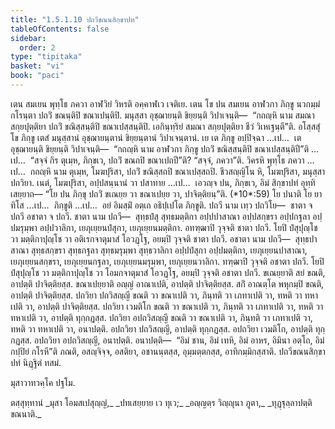 ```yaml
---
title: "1.5.1.10 ปถวีขณนสิกฺขาปท"
tableOfContents: false
sidebar:
  order: 2
type: "tipitaka"
basket: "vi"
book: "paci"
---
```



<DynamicBreadcrumb />

<Division number="84" book="paci">

<Paragraph number="321" book="paci">
เตน สมเยน พุทฺโธ ภควา อาฬวิยํ วิหรติ อคฺคาฬเว เจติเย. เตน โข ปน สมเยน อาฬวกา ภิกฺขู นวกมฺมํ กโรนฺตา ปถวิํ ขณนฺติปิ ขณาเปนฺติปิ. มนุสฺสา อุชฺฌายนฺติ ขิยฺยนฺติ วิปาเจนฺติ—  “กถญฺหิ นาม สมณา สกฺยปุตฺติยา ปถวิํ ขณิสฺสนฺติปิ ขณาเปสฺสนฺติปิ. เอกินฺทฺริยํ สมณา สกฺยปุตฺติยา ชีวํ วิเหเฐนฺตี”ติ.
</Paragraph>

<Paragraph number="322" book="paci">
อโสฺสสุํ โข ภิกฺขู เตสํ มนุสฺสานํ อุชฺฌายนฺตานํ ขิยฺยนฺตานํ วิปาเจนฺตานํ. เย เต ภิกฺขู อปฺปิจฺฉา …เป…  เต อุชฺฌายนฺติ ขิยฺยนฺติ วิปาเจนฺติ—  “กถญฺหิ นาม อาฬวกา ภิกฺขู ปถวิํ ขณิสฺสนฺติปิ ขณาเปสฺสนฺติปี”ติ …เป…  “สจฺจํ กิร ตุเมฺห, ภิกฺขเว, ปถวิํ ขณถปิ ขณาเปถปี”ติ? “สจฺจํ, ภควา”ติ. วิครหิ พุทฺโธ ภควา …เป…  กถญฺหิ นาม ตุเมฺห, โมฆปุริสา, ปถวิํ ขณิสฺสถปิ ขณาเปสฺสถปิ. ชีวสญฺญิโน หิ, โมฆปุริสา, มนุสฺสา ปถวิยา. เนตํ, โมฆปุริสา, อปฺปสนฺนานํ วา ปสาทาย …เป…  เอวญฺจ ปน, ภิกฺขเว, อิมํ สิกฺขาปทํ อุทฺทิเสยฺยาถ—
</Paragraph>

</Division>
<Division number="85" book="paci">

<Paragraph number="323" book="paci">
<Emphasis>“โย ปน ภิกฺขุ ปถวิํ ขเณยฺย วา ขณาเปยฺย วา, ปาจิตฺติยนฺ”</Emphasis>ติ. (*10*:<Emphasis>59</Emphasis>)
</Paragraph>

</Division>
<Division number="86" book="paci">

<Paragraph number="324" book="paci">
<Emphasis>โย ปนา</Emphasis>ติ โย ยาทิโส …เป…  <Emphasis>ภิกฺขู</Emphasis>ติ …เป…  อยํ อิมสฺมิํ อตฺเถ อธิปฺเปโต ภิกฺขูติ.
</Paragraph>

<Paragraph number="325" book="paci">
<Emphasis>ปถวี</Emphasis> นาม เทฺว ปถวิโย—  ชาตา จ ปถวี อชาตา จ ปถวี.
</Paragraph>

<Paragraph number="326" book="paci">
<Emphasis>ชาตา</Emphasis> นาม ปถวี—  สุทฺธปํสุ สุทฺธมตฺติกา อปฺปปาสาณา อปฺปสกฺขรา อปฺปกฐลา อปฺปมรุมฺพา อปฺปวาลิกา, เยภุเยฺยนปํสุกา, เยภุเยฺยนมตฺติกา. อทฑฺฒาปิ วุจฺจติ ชาตา ปถวี. โยปิ ปํสุปุญฺโช วา มตฺติกาปุญฺโช วา อติเรกจาตุมาสํ โอวฏฺโฐ, อยมฺปิ วุจฺจติ ชาตา ปถวี.
</Paragraph>

<Paragraph number="327" book="paci">
<Emphasis>อชาตา</Emphasis> นาม ปถวี—  สุทฺธปาสาณา สุทฺธสกฺขรา สุทฺธกฐลา สุทฺธมรุมฺพา สุทฺธวาลิกา อปฺปปํสุกา อปฺปมตฺติกา, เยภุเยฺยนปาสาณา, เยภุเยฺยนสกฺขรา, เยภุเยฺยนกฐลา, เยภุเยฺยนมรุมฺพา, เยภุเยฺยนวาลิกา. ทฑฺฒาปิ วุจฺจติ อชาตา ปถวี. โยปิ ปํสุปุญฺโช วา มตฺติกาปุญฺโช วา โอมกจาตุมาสํ โอวฏฺโฐ, อยมฺปิ วุจฺจติ อชาตา ปถวี.
</Paragraph>

<Paragraph number="328" book="paci">
<Emphasis>ขเณยฺยา</Emphasis>ติ สยํ ขณติ, อาปตฺติ ปาจิตฺติยสฺส.
</Paragraph>

<Paragraph number="329" book="paci">
<Emphasis>ขณาเปยฺยา</Emphasis>ติ อญฺญํ อาณาเปติ, อาปตฺติ ปาจิตฺติยสฺส. สกิํ อาณตฺโต พหุกมฺปิ ขณติ, อาปตฺติ ปาจิตฺติยสฺส.
</Paragraph>

</Division>
<Division number="87" book="paci">

<Paragraph number="330" book="paci">
ปถวิยา ปถวิสญฺญี ขณติ วา ขณาเปติ วา, ภินฺทติ วา เภทาเปติ วา, ทหติ วา ทหาเปติ วา, อาปตฺติ ปาจิตฺติยสฺส.
</Paragraph>

<Paragraph number="331" book="paci">
ปถวิยา เวมติโก ขณติ วา ขณาเปติ วา, ภินฺทติ วา เภทาเปติ วา, ทหติ วา ทหาเปติ วา, อาปตฺติ ทุกฺกฏสฺส.
</Paragraph>

<Paragraph number="332" book="paci">
ปถวิยา อปถวิสญฺญี ขณติ วา ขณาเปติ วา, ภินฺทติ วา เภทาเปติ วา, ทหติ วา ทหาเปติ วา, อนาปตฺติ.
</Paragraph>

<Paragraph number="333" book="paci">
อปถวิยา ปถวิสญฺญี, อาปตฺติ ทุกฺกฏสฺส. อปถวิยา เวมติโก, อาปตฺติ ทุกฺกฏสฺส. อปถวิยา อปถวิสญฺญี, อนาปตฺติ.
</Paragraph>

</Division>
<Division number="88" book="paci">

<Paragraph number="334" book="paci">
อนาปตฺติ—  “อิมํ ชาน, อิมํ เทหิ, อิมํ อาหร, อิมินา อตฺโถ, อิมํ กปฺปิยํ กโรหี”ติ ภณติ, อสญฺจิจฺจ, อสติยา, อชานนฺตสฺส, อุมฺมตฺตกสฺส, อาทิกมฺมิกสฺสาติ.

</Paragraph>
</Division>

<Paragraph number="335" type="center" book="paci">
ปถวีขณนสิกฺขาปทํ นิฏฺฐิตํ ทสมํ.

  
มุสาวาทวคฺโค ปฐโม.



</Paragraph>

<Paragraph number="336" type="center" book="paci">
ตสฺสุทฺทานํ


</Paragraph>

<Paragraph number="337" type="verses" book="paci">
_มุสา โอมสเปสุญฺญํ,_  
_ปทเสยฺยาย เว ทุเว;_  
_อญฺญตฺร วิญฺญุนา ภูตา,_  
_ทุฏฺฐุลฺลาปตฺติ ขณนาติ._
</Paragraph>